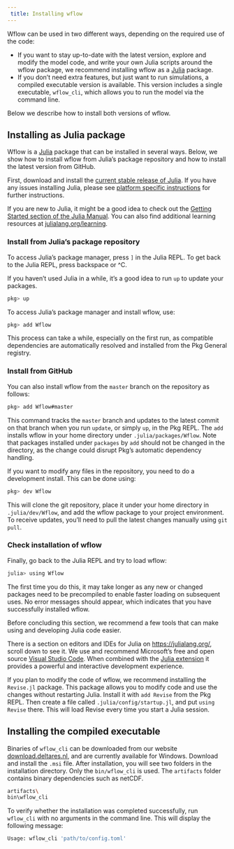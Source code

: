 ```yaml
---
 title: Installing wflow
---
```


Wflow can be used in two different ways, depending on the required use of the code:

- If you want to stay up-to-date with the latest version, explore and modify the model code,
  and write your own Julia scripts around the wflow package, we recommend installing wflow
  as a [Julia](https://julialang.org/) package.
- If you don't need extra features, but just want to run simulations, a compiled executable
  version is available. This version includes a single executable, `wflow_cli`, which allows
  you to run the model via the command line.

Below we describe how to install both versions of wflow.

## Installing as Julia package

Wflow is a [Julia](https://julialang.org/) package that can be installed in several ways.
Below, we show how to install wflow from Julia's package repository and how to install the
latest version from GitHub.

First, download and install the [current stable release of
Julia](https://julialang.org/downloads/#current_stable_release).  If you have any issues
installing Julia, please see [platform specific
instructions](https://julialang.org/downloads/platform/) for further instructions.

If you are new to Julia, it might be a good idea to check out the [Getting Started section of
the Julia Manual](https://docs.julialang.org/en/v1/manual/getting-started/). You can also find
additional learning resources at [julialang.org/learning](https://julialang.org/learning/).

### Install from Julia's package repository

To access Julia's package manager, press `]` in the Julia REPL. To get back to the Julia REPL,
press backspace or ^C.

::: {.callout-tip}
If you haven't used Julia in a while, it's a good idea to run `up` to update your packages.
```bash
pkg> up
```
:::

To access Julia's package manager and install wflow, use:
```bash
pkg> add Wflow
```

This process can take a while, especially on the first run, as compatible dependencies are
automatically resolved and installed from the Pkg General registry.

### Install from GitHub

You can also install wflow from the `master` branch on the repository as follows:

```bash
pkg> add Wflow#master
```

This command tracks the `master` branch and updates to the latest commit on that branch when
you run `update`, or simply `up`, in the Pkg REPL. The `add` installs wflow in your home
directory under `.julia/packages/Wflow`. Note that packages installed under `packages` by `add`
should not be changed in the directory, as the change could disrupt Pkg's automatic dependency
handling.

If you want to modify any files in the repository, you need to do a development install. This
can be done using:

```bash
pkg> dev Wflow
```

This will clone the git repository, place it under your home directory in `.julia/dev/Wflow`,
and add the wflow package to your project environment. To receive updates, you'll need to pull
the latest changes manually using `git pull`.

### Check installation of wflow

Finally, go back to the Julia REPL and try to load wflow:

```bash
julia> using Wflow
```

The first time you do this, it may take longer as any new or changed packages need to be
precompiled to enable faster loading on subsequent uses. No error messages should appear, which
indicates that you have successfully installed wflow.

Before concluding this section, we recommend a few tools that can make using and developing
Julia code easier.

::: {.callout-tip}
There is a section on editors and IDEs for Julia on <https://julialang.org/>, scroll down to
see it. We use and recommend Microsoft's free and open source [Visual Studio
Code](https://code.visualstudio.com/). When combined with the [Julia
extension](https://www.julia-vscode.org/) it provides a powerful and interactive development
experience.
:::

::: {.callout-tip}
If you plan to modify the code of wflow, we recommend installing the `Revise.jl`
package. This package allows you to modify code and use the changes without restarting Julia.
Install it with `add Revise` from the Pkg REPL. Then create a file called
`.julia/config/startup.jl`, and put `using Revise` there. This will load Revise every time you
start a Julia session.
:::

## Installing the compiled executable

Binaries of `wflow_cli` can be downloaded from our website
[download.deltares.nl](https://download.deltares.nl/en/download/wflow/), and are currently
available for Windows. Download and install the `.msi` file. After installation, you will see
two folders in the installation directory. Only the `bin/wflow_cli` is used. The `artifacts`
folder contains binary dependencies such as netCDF.

```bash
artifacts\
bin\wflow_cli
```

To verify whether the installation was completed successfully, run `wflow_cli` with no
arguments in the command line. This will display the following message:

```bash
Usage: wflow_cli 'path/to/config.toml'
```